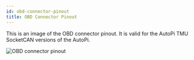 ```yaml
---
id: obd-connector-pinout
title: OBD Connector Pinout
---
```


This is an image of the OBD connector pinout. It is valid for the AutoPi TMU SocketCAN versions of the AutoPi.

![OBD connector pinout](/img/guides/obd_connector_pinout/obd_pinout_CAN-FD_ed-GND_chassis01.png)
